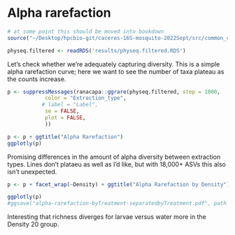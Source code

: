 # Alpha rarefaction

```r
# at some point this should be moved into bookdown
source("~/Desktop/hpcbio-git/caceres-16S-mosquito-2022Sept/src/common_code.R", local = knitr::knit_global())
```

```r
physeq.filtered <- readRDS('results/physeq.filtered.RDS')
```

Let's check whether we're adequately capturing diversity.  This is a simple alpha rarefaction curve; here we want to see the number of taxa plateau as the counts increase.

```r
p <- suppressMessages(ranacapa::ggrare(physeq.filtered, step = 1000,
            color = "Extraction_type",
           # label = "Label",
            se = FALSE,
            plot = FALSE,
            ))
```

```r
p <- p + ggtitle("Alpha Rarefaction")
ggplotly(p)
```

Promising differences in the amount of alpha diversity between extraction types. Lines don't plataeu as well as I'd like, but with 18,000+ ASVs this also isn't unexpected.

```r
p <- p + facet_wrap(~Density) + ggtitle("Alpha Rarefaction by Density")  # theme(legend.position = c(0.8, 0.2))

ggplotly(p)
#ggsave("alpha-rarefaction-byTreatment-separatedbyTreatment.pdf", path = "./results/final-plots", device = pdf, width = 7.5, height = 5, units = "in")
```

Interesting that richness diverges for larvae versus water more in the Density 20 group.